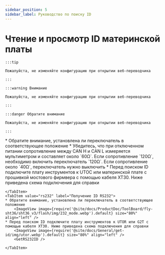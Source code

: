 ```yaml
---
sidebar_position: 5
sidebar_label: Руководство по поиску ID
---
```











# Чтение и просмотр ID материнской платы

    :::tip

    Пожалуйста, не изменяйте конфигурацию при открытии веб-переводчика

    :::

    :::warning Внимание

    Пожалуйста, не изменяйте конфигурацию при открытии веб-переводчика

    :::

    :::danger Обратите внимание

    Пожалуйста, не изменяйте конфигурацию при открытии веб-переводчика

    :::

<Tabs>
    <TabItem value="can" label="Получение UUID CANBus">
    * Обратите внимание, установлена ли переключатель в соответствующее положение
    * Убедитесь, что при отключенном питании сопротивление между CAN H и CAN L измеряется мультиметром и составляет около `60Ω`. Если сопротивление `120Ω`, необходимо включить переключатель `120Ω`. Если сопротивление около `40Ω`, переключатель нужно выключить
        <ImageView image={require('@site/docs/ProductDoc/ToolBoard/fly-sht36/sht36_v3/flash/img/120.webp').default} size="80%" align="left" />              
    * Перед поиском ID подключите плату инструментов к UTOC или материнской плате с прошивкой мостового фирмвера с помощью кабеля XT30. Ниже приведена схема подключения для справки
        <ImageView image={require('@site/docs/General/get-id/img/utoc.webp').default} size="80%" align="left" />       
        <GetCanbusUUID />

    </TabItem>
    <TabItem value="rs232" label="Получение ID RS232">
    * Обратите внимание, установлена ли переключатель в соответствующее положение
        <ImageView image={require('@site/docs/ProductDoc/ToolBoard/fly-sht36/sht36_v3/flash/img/232_mode.webp').default} size="80%" align="left" />              
    * Перед поиском ID подключите плату инструментов к UTOR или G2T с помощью кабеля XT30. Ниже приведена схема подключения для справки
        <ImageView image={require('@site/docs/General/get-id/img/utor.webp').default} size="80%" align="left" />              
        <GetRS232ID />

    </TabItem>
</Tabs>